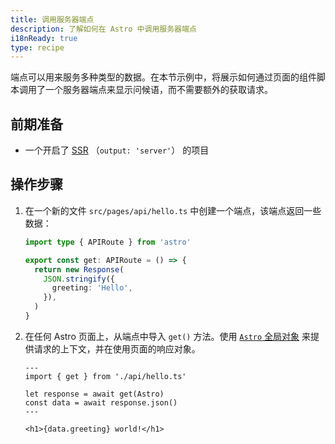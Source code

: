 ```yaml
---
title: 调用服务器端点
description: 了解如何在 Astro 中调用服务器端点
i18nReady: true
type: recipe
---
```


端点可以用来服务多种类型的数据。在本节示例中，将展示如何通过页面的组件脚本调用了一个服务器端点来显示问候语，而不需要额外的获取请求。

## 前期准备

- 一个开启了 [SSR](/zh-cn/guides/server-side-rendering/) （`output: 'server'`） 的项目

## 操作步骤

1. 在一个新的文件 `src/pages/api/hello.ts` 中创建一个端点，该端点返回一些数据：

    ```ts title="src/pages/api/hello.ts"
    import type { APIRoute } from 'astro'

    export const get: APIRoute = () => {
      return new Response(
        JSON.stringify({
          greeting: 'Hello',
        }),
      )
    }
    ```

2. 在任何 Astro 页面上，从端点中导入 `get()` 方法。使用 [`Astro` 全局对象](/zh-cn/reference/api-reference/#astro-global) 来提供请求的上下文，并在使用页面的响应对象。

    ```astro title="src/pages/index.astro"
    ---
    import { get } from './api/hello.ts'

    let response = await get(Astro)
    const data = await response.json()
    ---

    <h1>{data.greeting} world!</h1>
    ```
